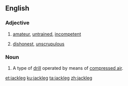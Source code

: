 ==English==

===Adjective===
{{en-adj}}

# {{label|en|US}} [[amateur]], [[untrained]], [[incompetent]]
# {{label|en|US}} [[dishonest]], [[unscrupulous]]

===Noun===
{{en-noun}}

# A type of [[drill]] operated by means of [[compressed air]].

[[et:jackleg]]
[[ku:jackleg]]
[[ta:jackleg]]
[[zh:jackleg]]